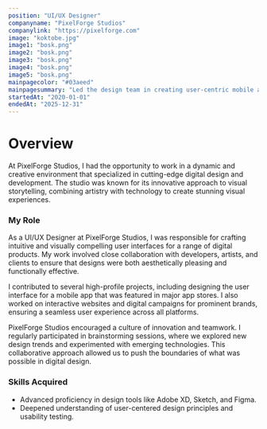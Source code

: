 ```yaml
---
position: "UI/UX Designer"
companyname: "PixelForge Studios"
companylink: "https://pixelforge.com"
image: "koktobe.jpg"
image1: "bosk.png"
image2: "bosk.png"
image3: "bosk.png"
image4: "bosk.png"
image5: "bosk.png"
mainpagecolor: "#03aeed"
mainpagesummary: "Led the design team in creating user-centric mobile and web applications, improving user experience and increasing user engagement."
startedAt: "2020-01-01"
endedAt: "2025-12-31"
---
```


# Overview
At PixelForge Studios, I had the opportunity to work in a dynamic and creative environment that specialized in cutting-edge digital design and development. The studio was known for its innovative approach to visual storytelling, combining artistry with technology to create stunning visual experiences.

### My Role
As a UI/UX Designer at PixelForge Studios, I was responsible for crafting intuitive and visually compelling user interfaces for a range of digital products. My work involved close collaboration with developers, artists, and clients to ensure that designs were both aesthetically pleasing and functionally effective.

I contributed to several high-profile projects, including designing the user interface for a mobile app that was featured in major app stores. I also worked on interactive websites and digital campaigns for prominent brands, ensuring a seamless user experience across all platforms.

PixelForge Studios encouraged a culture of innovation and teamwork. I regularly participated in brainstorming sessions, where we explored new design trends and experimented with emerging technologies. This collaborative approach allowed us to push the boundaries of what was possible in digital design.

### Skills Acquired
- Advanced proficiency in design tools like Adobe XD, Sketch, and Figma.
- Deepened understanding of user-centered design principles and usability testing. 